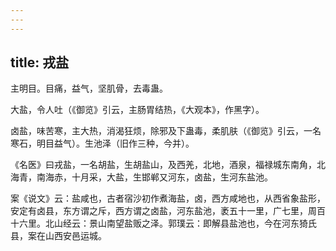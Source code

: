 ```yaml
---
---
---
```

title: 戎盐
---



主明目。目痛，益气，坚肌骨，去毒蛊。

大盐，令人吐（《御览》引云，主肠胃结热，《大观本》，作黑字）。

卤盐，味苦寒，主大热，消渴狂烦，除邪及下蛊毒，柔肌肤（《御览》引云，一名寒石，明目益气）。生池泽（旧作三种，今并）。

《名医》曰戎盐，一名胡盐，生胡盐山，及西羌，北地，酒泉，福禄城东南角，北海青，南海赤，十月采，大盐，生邯郸又河东，卤盐，生河东盐池。

案《说文》云：盐咸也，古者宿沙初作煮海盐，卤，西方咸地也，从西省象盐形，安定有卤县，东方谓之斥，西方谓之卤盐，河东盐池，袤五十一里，广七里，周百十六里。北山经云：景山南望盐贩之泽。郭璞云：即解县盐池也，今在河东猗氏县，案在山西安邑运城。